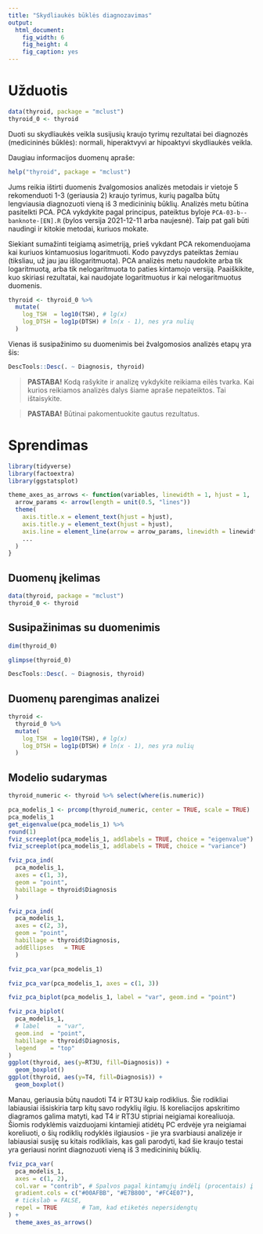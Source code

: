 ---
title: "Skydliaukės būklės diagnozavimas"
output: 
  html_document: 
    fig_width: 6
    fig_height: 4
    fig_caption: yes
---

<!-- PASTABA: `setup` bloką rasite dalyje prie atsakymų -->

# Užduotis

```{r}
data(thyroid, package = "mclust")
thyroid_0 <- thyroid
```

Duoti su skydliaukės veikla susijusių kraujo tyrimų rezultatai bei diagnozės (medicininės būklės): normali, hiperaktvyvi ar hipoaktyvi skydliaukės veikla.

Daugiau informacijos duomenų apraše:

```{r, eval=FALSE}
help("thyroid", package = "mclust")
```

Jums reikia ištirti duomenis žvalgomosios analizės metodais ir vietoje 5 rekomenduoti 1-3 (geriausia 2) kraujo tyrimus, kurių pagalba būtų lengviausia diagnozuoti vieną iš 3 medicininių būklių. Analizės metu būtina pasitelkti PCA. PCA vykdykite pagal principus, pateiktus byloje `PCA-03-b--banknote-[EN].R` (bylos versija 2021-12-11 arba naujesnė).
Taip pat gali būti naudingi ir kitokie metodai, kuriuos mokate.

Siekiant sumažinti teigiamą asimetriją, prieš vykdant PCA rekomenduojama kai kuriuos kintamuosius logaritmuoti. Kodo pavyzdys pateiktas žemiau (tiksliau, už jau jau išlogaritmuota). PCA analizės metu naudokite arba tik logaritmuotą, arba tik nelogaritmuota to paties kintamojo versiją. Paaiškikite, kuo skiriasi rezultatai, kai naudojate logaritmuotus ir kai nelogaritmuotus duomenis.

```{r}
thyroid <- thyroid_0 %>%
  mutate(
    log_TSH  = log10(TSH), # lg(x)
    log_DTSH = log1p(DTSH) # ln(x - 1), nes yra nulių
  )
```

Vienas iš susipažinimo su duomenimis bei žvalgomosios analizės etapų yra šis:

```{r paged.print=FALSE, eval=FALSE}
DescTools::Desc(. ~ Diagnosis, thyroid)
```

> **PASTABA!** Kodą rašykite ir analizę vykdykite reikiama eilės tvarka.
> Kai kurios reikiamos analizės dalys šiame apraše nepateiktos. Tai ištaisykite.


> **PASTABA!** Būtinai pakomentuokite gautus rezultatus.


# Sprendimas

```{r setup, message=FALSE, warning=FALSE, results='hide', include=TRUE}
library(tidyverse)
library(factoextra)
library(ggstatsplot)

theme_axes_as_arrows <- function(variables, linewidth = 1, hjust = 1, ...) {
  arrow_params <- arrow(length = unit(0.5, "lines"))
  theme(
    axis.title.x = element_text(hjust = hjust),
    axis.title.y = element_text(hjust = hjust),
    axis.line = element_line(arrow = arrow_params, linewidth = linewidth),
    ...
  ) 
}
```


## Duomenų įkelimas

```{r}
data(thyroid, package = "mclust")
thyroid_0 <- thyroid
```


## Susipažinimas su duomenimis

```{r}
dim(thyroid_0)
```

```{r}
glimpse(thyroid_0)
```


```{r paged.print=FALSE}
DescTools::Desc(. ~ Diagnosis, thyroid)
```


## Duomenų parengimas analizei

```{r}
thyroid <-
  thyroid_0 %>%
  mutate(
    log_TSH  = log10(TSH), # lg(x)
    log_DTSH = log1p(DTSH) # ln(x - 1), nes yra nulių
  )
```


## Modelio sudarymas

```{r}

thyroid_numeric <- thyroid %>% select(where(is.numeric))

pca_modelis_1 <- prcomp(thyroid_numeric, center = TRUE, scale = TRUE)
pca_modelis_1
get_eigenvalue(pca_modelis_1) %>%
round(1)
fviz_screeplot(pca_modelis_1, addlabels = TRUE, choice = "eigenvalue")
fviz_screeplot(pca_modelis_1, addlabels = TRUE, choice = "variance")

fviz_pca_ind(
  pca_modelis_1, 
  axes = c(1, 3), 
  geom = "point",
  habillage = thyroid$Diagnosis
  )

fviz_pca_ind(
  pca_modelis_1,
  axes = c(2, 3),
  geom = "point",
  habillage = thyroid$Diagnosis,
  addEllipses   = TRUE
  )

fviz_pca_var(pca_modelis_1)

fviz_pca_var(pca_modelis_1, axes = c(1, 3))

fviz_pca_biplot(pca_modelis_1, label = "var", geom.ind = "point")

fviz_pca_biplot(
  pca_modelis_1,
  # label     = "var",
  geom.ind  = "point",
  habillage = thyroid$Diagnosis,
  legend    = "top"
)
ggplot(thyroid, aes(y=RT3U, fill=Diagnosis)) +
  geom_boxplot()
ggplot(thyroid, aes(y=T4, fill=Diagnosis)) +
  geom_boxplot()
```
Manau, geriausia būtų naudoti T4 ir RT3U kaip rodiklius. Šie rodikliai
labiausiai išsiskiria tarp kitų savo rodyklių ilgiu. Iš koreliacijos
apskritimo diagramos galima matyti, kad T4 ir RT3U stipriai neigiamai
korealiuoja. Šiomis rodyklėmis vaizduojami kintamieji atidėtų PC erdvėje yra
neigiamai koreliuoti, o šių rodiklių rodyklės ilgiausios - jie yra svarbiausi
analizėje ir labiausiai susiję su kitais rodikliais, kas gali parodyti,
kad šie kraujo testai yra geriausi norint diagnozuoti vieną iš 3 medicininių
būklių.

```{r}
fviz_pca_var(
  pca_modelis_1,
  axes = c(1, 2),
  col.var = "contrib", # Spalvos pagal kintamųjų indėlį (procentais) į nubraižytus PC 
  gradient.cols = c("#00AFBB", "#E7B800", "#FC4E07"),
  # tickslab = FALSE,
  repel = TRUE       # Tam, kad etiketės nepersidengtų
) +
  theme_axes_as_arrows()
```
